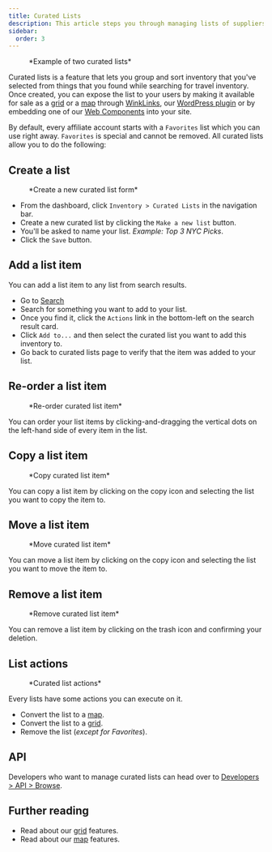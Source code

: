 ```yaml
---
title: Curated Lists
description: This article steps you through managing lists of suppliers and inventory that you want to sell.
sidebar:
  order: 3
---
```



<figure>
<CloudinaryImage 
      width="700"
      height="225"
      resize="scale"
      quality="best"
      alt="Curated lists"
      src="academy/curated-lists" 
      errorImage="noimage_opaque_nyrtl0.png"
    />
    <figcaption>*Example of two curated lists*</figcaption>
</figure>

Curated lists is a feature that lets you group and sort inventory that you've selected from things that you found while searching for travel inventory.
Once created, you can expose the list to your users by making it available for sale as a [grid](/studio/grids) or a [map](/studio/maps) through [WinkLinks](/link-manager/wink-links), our [WordPress plugin](/developers/wordpress/) or by embedding one of our [Web Components](/developers/web-components) into your site.

By default, every affiliate account starts with a `Favorites` list which you can use right away. `Favorites` is special and cannot be removed.
All curated lists allow you to do the following:

## Create a list

<figure>
<CloudinaryImage 
      width="350"
      height="219"
      resize="scale"
      quality="best"
      alt="Create curated list"
      src="academy/create-curated-list" 
      errorImage="noimage_opaque_nyrtl0.png"
    />
    <figcaption>*Create a new curated list form*</figcaption>
</figure>

- From the dashboard, click `Inventory > Curated Lists` in the navigation bar.
- Create a new curated list by clicking the `Make a new list` button.
- You'll be asked to name your list. *Example: Top 3 NYC Picks*.
- Click the `Save` button.

## Add a list item

You can add a list item to any list from search results.

- Go to [Search](/studio/search)
- Search for something you want to add to your list.
- Once you find it, click the `Actions` link in the bottom-left on the search result card.
- Click `Add to...` and then select the curated list you want to add this inventory to.
- Go back to curated lists page to verify that the item was added to your list.

## Re-order a list item

<figure>
<CloudinaryImage 
      width="350"
      height="183"
      resize="scale"
      quality="best"
      alt="Re-order curated list item"
      src="academy/reorder-curated-list" 
      errorImage="noimage_opaque_nyrtl0.png"
    />
    <figcaption>*Re-order curated list item*</figcaption>
</figure>

You can order your list items by clicking-and-dragging the vertical dots on the left-hand side of every item in the list.

## Copy a list item

<figure>
<CloudinaryImage 
      width="450"
      height="178"
      resize="scale"
      quality="best"
      alt="Copy to curated list item"
      src="academy/copy-to-curated-list" 
      errorImage="noimage_opaque_nyrtl0.png"
    />
    <figcaption>*Copy curated list item*</figcaption>
</figure>

You can copy a list item by clicking on the copy icon and selecting the list you want to copy the item to.

## Move a list item

<figure>
<CloudinaryImage 
      width="450"
      height="173"
      resize="scale"
      quality="best"
      alt="Move curated list item"
      src="academy/move-to-curated-list" 
      errorImage="noimage_opaque_nyrtl0.png"
    />
    <figcaption>*Move curated list item*</figcaption>
</figure>

You can move a list item by clicking on the copy icon and selecting the list you want to move the item to.

## Remove a list item

<figure>
<CloudinaryImage 
      width="350"
      height="216"
      resize="scale"
      quality="best"
      alt="Remove curated list item"
      src="academy/remove-curated-list-item" 
      errorImage="noimage_opaque_nyrtl0.png"
    />
    <figcaption>*Remove curated list item*</figcaption>
</figure>

You can remove a list item by clicking on the trash icon and confirming your deletion.

## List actions

<figure>
<CloudinaryImage 
      width="350"
      height="183"
      resize="scale"
      quality="best"
      alt="Curated list actions"
      src="academy/curated-list-actions" 
      errorImage="noimage_opaque_nyrtl0.png"
    />
    <figcaption>*Curated list actions*</figcaption>
</figure>

Every lists have some actions you can execute on it. 

- Convert the list to a [map](/studio/maps).
- Convert the list to a [grid](/studio/grids).
- Remove the list (*except for Favorites*).

## API

Developers who want to manage curated lists can head over to [Developers > API > Browse](/developers/apis/#browse-api).

## Further reading

- Read about our [grid](/studio/grids) features.
- Read about our [map](/studio/maps) features.